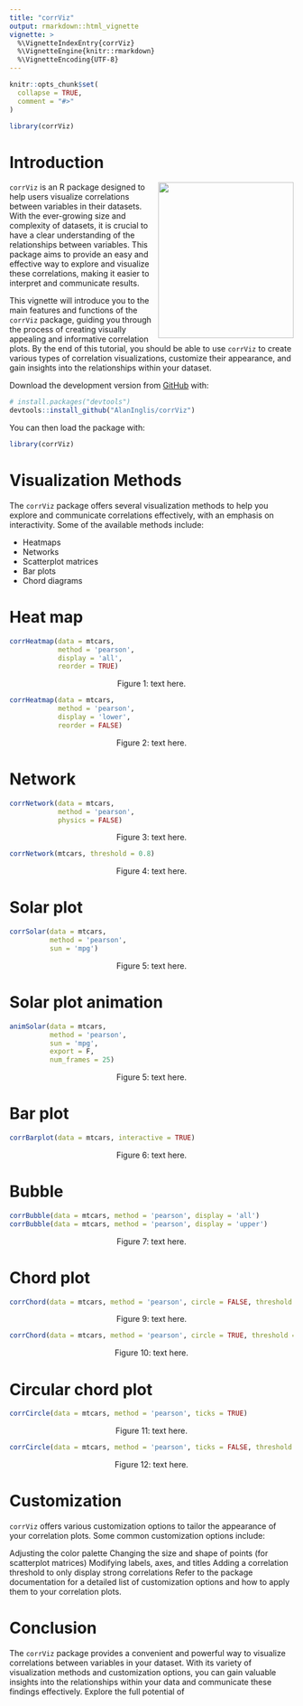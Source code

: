 ```yaml
---
title: "corrViz"
output: rmarkdown::html_vignette
vignette: >
  %\VignetteIndexEntry{corrViz}
  %\VignetteEngine{knitr::rmarkdown}
  %\VignetteEncoding{UTF-8}
---
```


```r
knitr::opts_chunk$set(
  collapse = TRUE,
  comment = "#>"
)
```

```r
library(corrViz)
```


<!-- avoid border around images -->
<style>
img {
  border: 0;
  }
</style>
 
# Introduction

<!-- badges: start -->
<img src="https://raw.githubusercontent.com/AlanInglis/corrViz/main/badge/corrvizlogo.png" width="240" height="276" align="right" />
<!-- badges: end -->


`corrViz` is an R package designed to help users visualize correlations between variables in their datasets. With the ever-growing size and complexity of datasets, it is crucial to have a clear understanding of the relationships between variables. This package aims to provide an easy and effective way to explore and visualize these correlations, making it easier to interpret and communicate results.

This vignette will introduce you to the main features and functions of the `corrViz` package, guiding you through the process of creating visually appealing and informative correlation plots. By the end of this tutorial, you should be able to use `corrViz` to create various types of correlation visualizations, customize their appearance, and gain insights into the relationships within your dataset.


Download the development version from [GitHub](https://github.com/AlanInglis/corrViz) with:

``` r
# install.packages("devtools")
devtools::install_github("AlanInglis/corrViz")
```

You can then load the package with:
``` r
library(corrViz)
```
  
  
# Visualization Methods

The `corrViz` package offers several visualization methods to help you explore and communicate correlations effectively, with an emphasis on interactivity. Some of the available methods include:

* Heatmaps
* Networks
* Scatterplot matrices
* Bar plots
* Chord diagrams

# Heat map

```r
corrHeatmap(data = mtcars,
            method = 'pearson',
            display = 'all',
            reorder = TRUE)

```
<center>
<caption><span id="fig1:fig1">Figure 1: </span>text here.</caption>
</center>

```r
corrHeatmap(data = mtcars,
            method = 'pearson',
            display = 'lower',
            reorder = FALSE)

```
<center>
<caption><span id="fig2:fig2">Figure 2: </span>text here.</caption>
</center>

# Network

```r
corrNetwork(data = mtcars,
            method = 'pearson',
            physics = FALSE)

```
<center>
<caption><span id="fig3:fig3">Figure 3: </span>text here.</caption>
</center>
```r
corrNetwork(mtcars, threshold = 0.8)
```
<center>
<caption><span id="fig4:fig4">Figure 4: </span>text here.</caption>
</center>


# Solar plot

```r
corrSolar(data = mtcars,
          method = 'pearson',
          sun = 'mpg')

```
<center>
<caption><span id="fig5:fig5">Figure 5: </span>text here.</caption>
</center>

# Solar plot animation

```r
animSolar(data = mtcars,
          method = 'pearson',
          sun = 'mpg',
          export = F,
          num_frames = 25)
```
<center>
<caption><span id="fig5:fig5">Figure 5: </span>text here.</caption>
</center>


# Bar plot

```r
corrBarplot(data = mtcars, interactive = TRUE)
```
<center>
<caption><span id="fig6:fig6">Figure 6: </span>text here.</caption>
</center>

# Bubble

```r
corrBubble(data = mtcars, method = 'pearson', display = 'all')
corrBubble(data = mtcars, method = 'pearson', display = 'upper')
```
<center>
<caption><span id="fig7:fig7">Figure 7: </span>text here.</caption>
</center>

# Chord plot

```r
corrChord(data = mtcars, method = 'pearson', circle = FALSE, threshold = 0.8)
```
<center>
<caption><span id="fig9:fig9">Figure 9: </span>text here.</caption>
</center>



```r
corrChord(data = mtcars, method = 'pearson', circle = TRUE, threshold = 0.8)
```
<center>
<caption><span id="fig10:fig10">Figure 10: </span>text here.</caption>
</center>

# Circular chord plot

```r
corrCircle(data = mtcars, method = 'pearson', ticks = TRUE)
```
<center>
<caption><span id="fig11:fig11">Figure 11: </span>text here.</caption>
</center>


```r
corrCircle(data = mtcars, method = 'pearson', ticks = FALSE, threshold = 0.8)
```
<center>
<caption><span id="fig12:fig12">Figure 12: </span>text here.</caption>
</center>





# Customization

`corrViz` offers various customization options to tailor the appearance of your correlation plots. Some common customization options include:

Adjusting the color palette
Changing the size and shape of points (for scatterplot matrices)
Modifying labels, axes, and titles
Adding a correlation threshold to only display strong correlations
Refer to the package documentation for a detailed list of customization options and how to apply them to your correlation plots.

# Conclusion
The `corrViz` package provides a convenient and powerful way to visualize correlations between variables in your dataset. With its variety of visualization methods and customization options, you can gain valuable insights into the relationships within your data and communicate these findings effectively. Explore the full potential of
  
